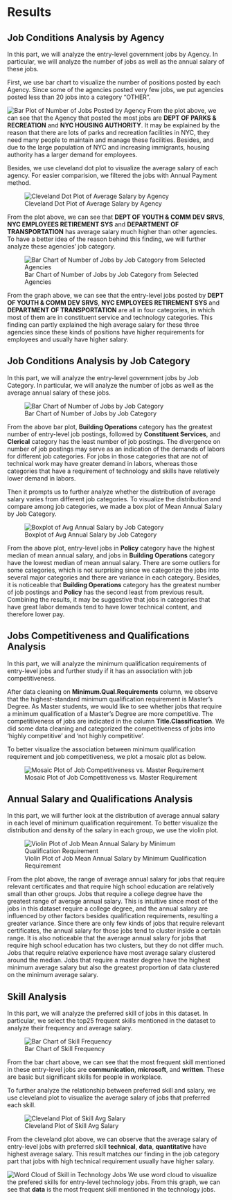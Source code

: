 # Results

## Job Conditions Analysis by Agency

In this part, we will analyze the entry-level government jobs by Agency. In particular, we will analyze the number of jobs as well as the annual salary of these jobs.

First, we use bar chart to visualize the number of positions posted by each Agency. Since some of the agencies posted very few jobs, we put agencies posted less than 20 jobs into a category "OTHER".

![Bar Plot of Number of Jobs Posted by Agency](images/baragencynum.png)
From the plot above, we can see that the Agency that posted the most jobs are **DEPT OF PARKS & RECREATION** and **NYC HOUSING AUTHORITY**. It may be explained by the reason that there are lots of parks and recreation facilities in NYC, they need many people to maintain and manage these facilities. Besides, and due to the large population of NYC and increasing immigrants, housing authority has a larger demand for employees.

Besides, we use cleveland dot plot to visualize the average salary of each agency. For easier comparision, we filtered the jobs with Annual Payment method.

![Cleveland Dot Plot of Average Salary by Agency](images/cleveagencysal.png)

From the plot above, we can see that **DEPT OF YOUTH & COMM DEV SRVS**, **NYC EMPLOYEES RETIREMENT SYS** and **DEPARTMENT OF TRANSPORTATION** has average salary much higher than other agencies. To have a better idea of the reason behind this finding, we will further analyze these agencies' job category.

![Bar Chart of Number of Jobs by Job Category from Selected Agencies](images/barhighsalary.png)

From the graph above, we can see that the entry-level jobs posted by **DEPT OF YOUTH & COMM DEV SRVS**, **NYC EMPLOYEES RETIREMENT SYS** and **DEPARTMENT OF TRANSPORTATION** are all in four categories, in which most of them are in constituent service and technology categories. This finding can partly explained the high average salary for these three agencies since these kinds of positions have higher requirements for employees and usually have higher salary.

## Job Conditions Analysis by Job Category

In this part, we will analyze the entry-level government jobs by Job Category. In particular, we will analyze the number of jobs as well as the average annual salary of these jobs.

![Bar Chart of Number of Jobs by Job Category](images/barcatsal.png)

From the above bar plot, **Building Operations** category has the greatest number of entry-level job postings, followed by **Constituent Services**, and **Clerical** category has the least number of job postings. The divergence on number of job postings may serve as an indication of the demands of labors for different job categories. For jobs in those categories that are not of technical work may have greater demand in labors, whereas those categories that have a requirement of technology and skills have relatively lower demand in labors.

Then it prompts us to further analyze whether the distribution of average salary varies from different job categories. To visualize the distribution and compare among job categories, we made a box plot of Mean Annual Salary by Job Category.

![Boxplot of Avg Annual Salary by Job Category](images/boxcatsal.png)

From the above plot, entry-level jobs in **Policy** category have the highest median of mean annual salary, and jobs in **Building Operations** category have the lowest median of mean annual salary. There are some outliers for some categories, which is not surprising since we categorize the jobs into several major categories and there are variance in each category. Besides, it is noticeable that **Building Operations** category has the greatest number of job postings and **Policy** has the second least from previous result. Combining the results, it may be suggestive that jobs in categories that have great labor demands tend to have lower technical content, and therefore lower pay. 

## Jobs Competitiveness and Qualifications Analysis

In this part, we will analyze the minimum qualification requirements of entry-level jobs and further study if it has an association with job competitiveness.

After data cleaning on **Minimum.Qual.Requirements** column, we observe that the highest-standard minimum qualification requirement is Master's Degree. As Master students, we would like to see whether jobs that require a minimum qualification of a Master's Degree are more competitive. The competitiveness of jobs are indicated in the column **Title.Classification**. We did some data cleaning and categorized the competitiveness of jobs into 'highly competitive' and 'not highly competitive'. 

To better visualize the association between minimum qualification requirement and job competitiveness, we plot a mosaic plot as below.

![Mosaic Plot of Job Competitiveness vs. Master Requirement](images/mosaic.png)

## Annual Salary and Qualifications Analysis

In this part, we will further look at the distribution of average annual salary in each level of minimum qualification requirement. To better visualize the distribution and density of the salary in each group, we use the violin plot.

![Violin Plot of Job Mean Annual Salary by Minimum Qualification Requirement](images/violin.png)

From the plot above, the range of average annual salary for jobs that require relevant certificates and that require high school education are relatively small than other groups. Jobs that require a college degree have the greatest range of average annual salary. This is intuitive since most of the jobs in this dataset require a college degree, and the annual salary are influenced by other factors besides qualification requirements, resulting a greater variance. Since there are only few kinds of jobs that require relevant certificates, the annual salary for those jobs tend to cluster inside a certain range. It is also noticeable that the average annual salary for jobs that require high school education has two clusters, but they do not differ much. Jobs that require relative experience have most average salary clustered around the median. Jobs that require a master degree have the highest minimum average salary but also the greatest proportion of data clustered on the minimum average salary.


## Skill Analysis

In this part, we will analyze the preferred skill of jobs in this dataset. In particular, we select the top25 frequent skills mentioned in the dataset to analyze their frequency and average salary.

![Bar Chart of Skill Frequency](images/barskillfreq.png)

From the bar chart above, we can see that the most frequent skill mentioned in these entry-level jobs are **communication**, **microsoft**, and **written**. These are basic but significant skills for people in workplace.

To further analyze the relationship between preferred skill and salary, we use cleveland plot to visualize the average salary of jobs that preferred each skill.

![Cleveland Plot of Skill Avg Salary](images/cleveskillsal.png)

From the cleveland plot above, we can observe that the average salary of entry-level jobs with preferred skill **technical**, **data**, **quantitative** have highest average salary. This result matches our finding in the job category part that jobs with high technical requirement usually have higher salary. 

![Word Cloud of Skill in Technology Jobs](images/wordcloudtech.png)
We use word cloud to visualize the prefered skills for entry-level technology jobs. From this graph, we can see that **data** is the most frequent skill mentioned in the technology jobs.